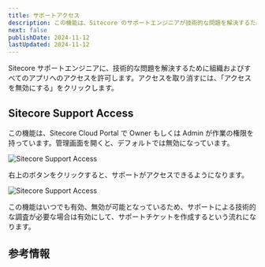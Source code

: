 ```yaml
---
title: サポートアクセス
description: この機能は、Sitecore のサポートエンジニアが技術的な問題を解決するために、Organization およびすべてのアプリに対してアクセスができるように設定をすることができます。
next: false
publishDate: 2024-11-12
lastUpdated: 2024-11-12
---
```



Sitecore サポートエンジニアに、技術的な問題を解決するために組織およびすべてのアプリへのアクセスを許可します。アクセスを取り消すには、「アクセスを無効にする」をクリックします。

## Sitecore Support Access

この機能は、Sitecore Cloud Portal で Owner もしくは Admin が作業の権限を持っています。管理画面を開くと、デフォルトでは無効になっています。

![Sitecore Support Access](../../../assets/cloud-portal/support-acess01.png)

右上のボタンをクリックすると、サポートがアクセスできるようになります。

![Sitecore Support Access](../../../assets/cloud-portal/support-acess02.png)

この機能はいつでも有効、無効が可能となっているため、サポートによる技術的な調査が必要な場合は有効にして、サポートチケットを作成するという流れになります。

## 参考情報

<LinkCard
  title="Manage Sitecore Support access"
  href="https://doc.sitecore.com/portal/en/developers/sitecore-cloud-portal/manage-sitecore-support-access.html"
  target="_blank"
/>
<LinkCard
  title="Create a support case"
  href="https://doc.sitecore.com/portal/en/developers/sitecore-cloud-portal/create-a-support-case.html"
  target="_blank"
/>

